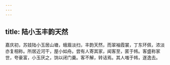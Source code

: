 ```yaml
---
---
---
```

title: 陆小玉丰韵天然
---



嘉庆初，苏妓陆小玉居山塘，蛾眉淡扫，丰韵天然，而翠袖霞裳，丁东环佩，浓淡亦复相称。所居近河干，屋小如舟。尝有人寄其家，闻客至，匿于帏。客盛称家世，夸豪富，小玉厌之，饷以闭门羹。客不解，转诘焉。其人嗤于帏，遂逸去。